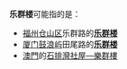 '''乐群楼'''可能指的是：
* [[福州|福州]][[仓山区|仓山区]]乐群路的'''[[乐群楼_(福州)|乐群楼]]'''
* [[厦门|厦门]][[鼓浪屿|鼓浪屿]]田尾路的'''[[乐群楼_(厦门)|乐群楼]]'''
* [[澳門|澳門]]的[[石排灣公屋群|石排灣社屋—樂群樓]]

{{disambig|Cat=三字建築物消歧義}}